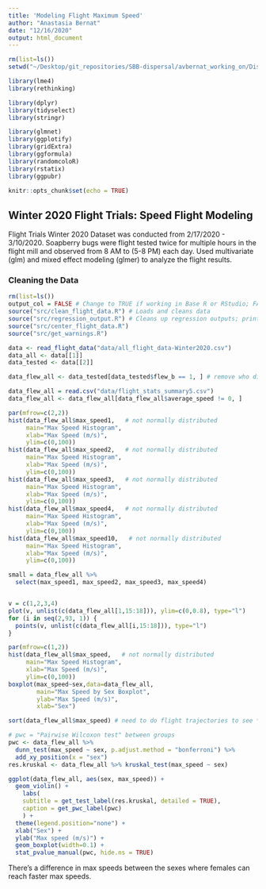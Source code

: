 ```yaml
---
title: 'Modeling Flight Maximum Speed'
author: "Anastasia Bernat"
date: "12/16/2020"
output: html_document
---
```


```r
rm(list=ls())
setwd("~/Desktop/git_repositories/SBB-dispersal/avbernat_working_on/Dispersal/Winter_2020/stats/")

library(lme4)
library(rethinking)

library(dplyr)
library(tidyselect)
library(stringr)

library(glmnet)
library(ggplotify)
library(gridExtra)
library(ggformula)
library(randomcoloR)
library(rstatix)
library(ggpubr)

knitr::opts_chunk$set(echo = TRUE)
```

## Winter 2020 Flight Trials: Speed Flight Modeling {.tabset}

Flight Trials Winter 2020 Dataset was conducted from 2/17/2020 - 3/10/2020. Soapberry bugs were flight tested twice for multiple hours in the flight mill and observed from 8 AM to (5-8 PM) each day. Used multivariate (glm) and mixed effect modeling (glmer) to analyze the flight results.

### Cleaning the Data

```r
rm(list=ls())
output_col = FALSE # Change to TRUE if working in Base R or RStudio; FALSE if generating an HTML
source("src/clean_flight_data.R") # Loads and cleans data
source("src/regression_output.R") # Cleans up regression outputs; prints in color or black & white
source("src/center_flight_data.R")
source("src/get_warnings.R")

data <- read_flight_data("data/all_flight_data-Winter2020.csv")
data_all <- data[[1]]
data_tested <- data[[2]]

data_flew_all <- data_tested[data_tested$flew_b == 1, ] # remove who didn't fly
```

```r
data_flew_all = read.csv("data/flight_stats_summary5.csv")
data_flew_all <- data_flew_all[data_flew_all$average_speed != 0, ]

par(mfrow=c(2,2))
hist(data_flew_all$max_speed1,   # not normally distributed
     main="Max Speed Histogram", 
     xlab="Max Speed (m/s)", 
     ylim=c(0,100))
hist(data_flew_all$max_speed2,   # not normally distributed
     main="Max Speed Histogram", 
     xlab="Max Speed (m/s)", 
     ylim=c(0,100))
hist(data_flew_all$max_speed3,   # not normally distributed
     main="Max Speed Histogram", 
     xlab="Max Speed (m/s)", 
     ylim=c(0,100))
hist(data_flew_all$max_speed4,   # not normally distributed
     main="Max Speed Histogram", 
     xlab="Max Speed (m/s)", 
     ylim=c(0,100))
hist(data_flew_all$max_speed10,   # not normally distributed
     main="Max Speed Histogram", 
     xlab="Max Speed (m/s)", 
     ylim=c(0,100))
```

```r
small = data_flew_all %>%
  select(max_speed1, max_speed2, max_speed3, max_speed4)


v = c(1,2,3,4)
plot(v, unlist(c(data_flew_all[1,15:18])), ylim=c(0,0.8), type="l")
for (i in seq(2,93, 1)) {
  points(v, unlist(c(data_flew_all[i,15:18])), type="l")
}
```


```r
par(mfrow=c(1,2))
hist(data_flew_all$max_speed,   # not normally distributed
     main="Max Speed Histogram", 
     xlab="Max Speed (m/s)", 
     ylim=c(0,100))
boxplot(max_speed~sex,data=data_flew_all, 
        main="Max Speed by Sex Boxplot",
        ylab="Max Speed (m/s)", 
        xlab="Sex")
```

```r
sort(data_flew_all$max_speed) # need to do flight trajectories to see *where* these pop up
```

```r
# pwc = "Pairwise Wilcoxon test" between groups
pwc <- data_flew_all %>% 
  dunn_test(max_speed ~ sex, p.adjust.method = "bonferroni") %>%
  add_xy_position(x = "sex")
res.kruskal <- data_flew_all %>% kruskal_test(max_speed ~ sex)

ggplot(data_flew_all, aes(sex, max_speed)) + 
  geom_violin() +
    labs(
    subtitle = get_test_label(res.kruskal, detailed = TRUE), 
    caption = get_pwc_label(pwc)
    ) + 
  theme(legend.position="none") +
  xlab("Sex") +
  ylab("Max speed (m/s)") +
  geom_boxplot(width=0.1) +
  stat_pvalue_manual(pwc, hide.ns = TRUE)
```
There's a difference in max speeds between the sexes where females can reach faster max speeds. 
